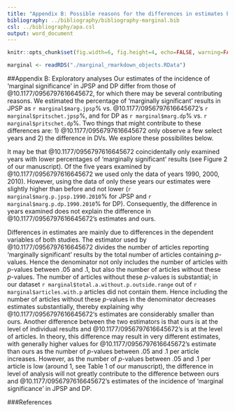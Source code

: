 ```yaml
---
title: "Appendix B: Possible reasons for the differences in estimates between Pritschet et al. (2016)'s and ours"
bibliography: ../bibliography/bibliography-marginal.bib
csl: ../bibliography/apa.csl
output: word_document
---
```

```r
knitr::opts_chunk$set(fig.width=6, fig.height=4, echo=FALSE, warning=FALSE, message=FALSE)
```
```r
marginal <- readRDS("./marginal_rmarkdown_objects.RData")
```

##Appendix B: Exploratory analyses
Our estimates of the incidence of 'marginal significance' in JPSP and DP differ from those of @10.1177/0956797616645672, for which there may be several contributing reasons. We estimated the percentage of 'marginally significant' results in JPSP as `r marginal$marg.jpsp`% vs. @10.1177/0956797616645672's `r marginal$pritschet.jpsp`%, and for DP as `r marginal$marg.dp`% vs. `r marginal$pritschet.dp`%. Two things that might contribute to these differences are: 1) @10.1177/0956797616645672 only observe a few select years and 2) the difference in DVs. We explore these possibilites below.

It may be that @10.1177/0956797616645672 coincidentally only examined years with lower percentages of 'marginally significant' results (see Figure 2 of our manuscript). Of the five years examined by @10.1177/0956797616645672 we used only the data of years 1990, 2000, 2010). However, using the data of only these years our estimates were slightly higher than before and not lower (`r marginal$marg.p.jpsp.1990.2010`% for JPSP and `r marginal$marg.p.dp.1990.2010`% for DP). Consequently, the difference in years examined does not explain the difference in @10.1177/0956797616645672's estimates and ours.

Differences in estimates are mainly due to differences in the dependent variables of both studies. The estimator used by @10.1177/0956797616645672 divides the number of articles reporting 'marginally significant' results by the total number of articles containing _p_-values. Hence the denominator not only includes the number of articles with _p_-values between .05 and .1, but also the number of articles without these _p_-values. The number of articles without these _p_-values is substantial; in our dataset `r marginal$total.a.without.p.outside.range` out of `r marginal$articles.with.p` articles did not contain them. Hence including the number of articles without these _p_-values in the denominator decreases estimates substantially, thereby explaining why @10.1177/0956797616645672's estimates are considerably smaller than ours. Another difference between the two estimators is that ours is at the level of individual results and @10.1177/0956797616645672's is at the level of articles. In theory, this difference may result in very different estimates, with generally higher values for @10.1177/0956797616645672's estimate than ours as the number of _p_-values between .05 and .1 per article increases. However, as the number of _p_-values between .05 and .1 per article is low (around 1, see Table 1 of our manuscript), the difference in level of analysis will not greatly contribute to the difference between ours and @10.1177/0956797616645672's estimates of the incidence of 'marginal significance' in JPSP and DP.

###References